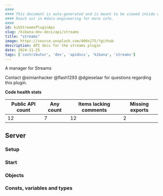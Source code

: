 ```yaml
---
####
#### This document is auto-generated and is meant to be viewed inside our experimental, new docs system.
#### Reach out in #docs-engineering for more info.
####
id: kibStreamsPluginApi
slug: /kibana-dev-docs/api/streams
title: "streams"
image: https://source.unsplash.com/400x175/?github
description: API docs for the streams plugin
date: 2024-11-25
tags: ['contributor', 'dev', 'apidocs', 'kibana', 'streams']
---
```


A manager for Streams

Contact @simianhacker @flash1293 @dgieselaar for questions regarding this plugin.

**Code health stats**

| Public API count  | Any count | Items lacking comments | Missing exports |
|-------------------|-----------|------------------------|-----------------|
| 12 | 7 | 12 | 2 |

## Server

### Setup
<DocDefinitionList data={[streamsObj.server.setup]}/>

### Start
<DocDefinitionList data={[streamsObj.server.start]}/>

### Objects
<DocDefinitionList data={streamsObj.server.objects}/>

### Consts, variables and types
<DocDefinitionList data={streamsObj.server.misc}/>

